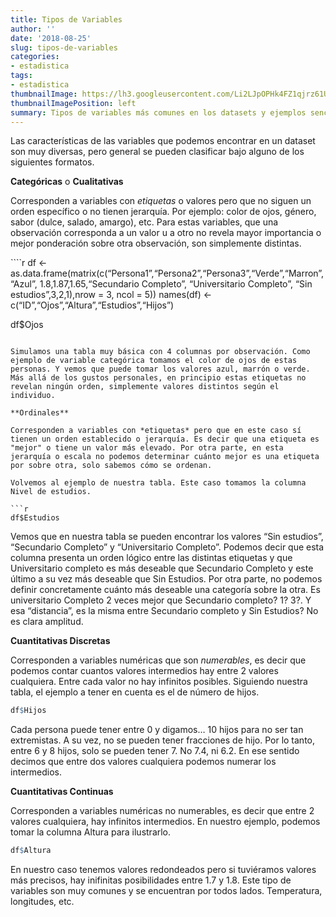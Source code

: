 ```yaml
---
title: Tipos de Variables
author: ''
date: '2018-08-25'
slug: tipos-de-variables
categories:
- estadistica
tags: 
- estadistica
thumbnailImage: https://lh3.googleusercontent.com/Li2LJpOPHk4FZ1qjrz61Uu5AmwJMScC3uQj6riIQ_MhOPw69gEGhYMTNu92mmUVUMQKqnPEotAxCeNZkCA=w391-h220
thumbnailImagePosition: left
summary: Tipos de variables más comunes en los datasets y ejemplos sencillos de ellos.
---
```



Las características de las variables que podemos encontrar en un dataset son muy diversas, pero general se pueden clasificar bajo alguno de los siguientes formatos.

**Categóricas** o **Cualitativas**

Corresponden a variables con *etiquetas* o valores pero que no siguen un orden específico o no tienen jerarquía.
Por ejemplo: color de ojos, género, sabor (dulce, salado, amargo), etc.
Para estas variables, que una observación corresponda a un valor u a otro no revela mayor importancia o mejor ponderación  sobre otra observación, son simplemente distintas.

````r
df <- as.data.frame(matrix(c("Persona1","Persona2","Persona3","Verde","Marron",
      "Azul",      1.8,1.87,1.65,"Secundario Completo", "Universitario Completo",
      "Sin estudios",3,2,1),nrow = 3, ncol = 5))
names(df) <- c("ID","Ojos","Altura","Estudios","Hijos")

df$Ojos
```

Simulamos una tabla muy básica con 4 columnas por observación. Como ejemplo de variable categórica tomamos el color de ojos de estas personas. Y vemos que puede tomar los valores azul, marrón o verde. Más allá de los gustos personales, en principio estas etiquetas no revelan ningún orden, simplemente valores distintos según el individuo.

**Ordinales**

Corresponden a variables con *etiquetas* pero que en este caso sí tienen un orden establecido o jerarquía. Es decir que una etiqueta es "mejor" o tiene un valor más elevado. Por otra parte, en esta jerarquía o escala no podemos determinar cuánto mejor es una etiqueta por sobre otra, solo sabemos cómo se ordenan.

Volvemos al ejemplo de nuestra tabla. Este caso tomamos la columna Nivel de estudios.

```r
df$Estudios
```

Vemos que en nuestra tabla se pueden encontrar los valores "Sin estudios", "Secundario Completo" y "Universitario Completo". Podemos decir que esta columna presenta un orden lógico entre las distintas etiquetas y que Universitario completo es más deseable que Secundario Completo y este último a su vez más deseable que Sin Estudios. 
Por otra parte, no podemos definir concretamente cuánto más deseable una categoría sobre la otra. Es universitario Completo 2 veces mejor que Secundario completo? 1? 3?. Y esa "distancia", es la misma entre Secundario completo y Sin Estudios? No es clara amplitud.

**Cuantitativas Discretas**

Corresponden a variables numéricas que son *numerables*, es decir que podemos contar cuantos valores intermedios hay entre 2 valores cualquiera. Entre cada valor no hay infinitos posibles.
Siguiendo nuestra tabla, el ejemplo a tener en cuenta es el de número de hijos.

```r
df$Hijos
```

Cada persona puede tener entre 0 y digamos... 10 hijos para no ser tan extremistas. A su vez, no se pueden tener fracciones de hijo. Por lo tanto, entre 6 y 8 hijos, solo se pueden tener 7. No 7.4, ni 6.2. En ese sentido decimos que entre dos valores cualquiera podemos numerar los intermedios.

**Cuantitativas Continuas**

Corresponden a variables numéricas no numerables, es decir que entre 2 valores cualquiera, hay infinitos intermedios.
En nuestro ejemplo, podemos tomar la columna Altura para ilustrarlo.

```r
df$Altura
```

En nuestro caso tenemos valores redondeados pero si tuviéramos valores más precisos, hay inifinitas posibilidades entre 1.7 y 1.8.
Este tipo de variables son muy comunes y se encuentran por todos lados. Temperatura, longitudes, etc.


